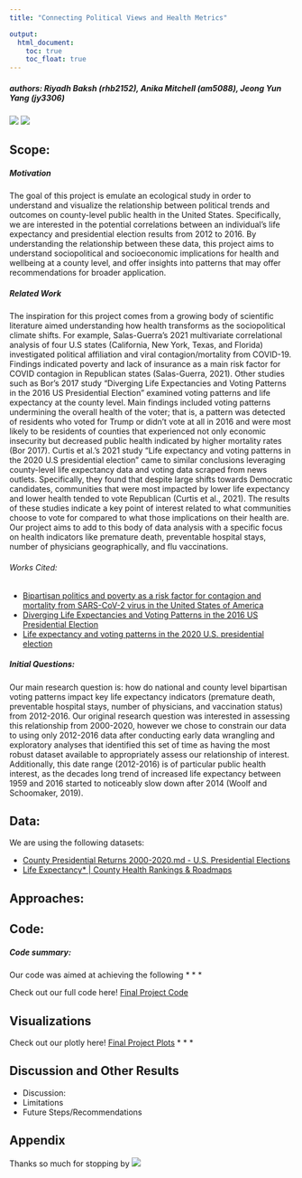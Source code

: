 ```yaml
---
title: "Connecting Political Views and Health Metrics" 

output: 
  html_document:
    toc: true
    toc_float: true
---
```


##### authors: Riyadh Baksh (rhb2152), Anika Mitchell (am5088), Jeong Yun Yang (jy3306)

![](https://i.giphy.com/media/v1.Y2lkPTc5MGI3NjExbWV0ZWFuanc3ZGt3eHd3anVpaHhodzlkNDlvajNrMnI4ZTNzYmlnYyZlcD12MV9pbnRlcm5hbF9naWZfYnlfaWQmY3Q9Zw/d3bSOzU6GR4O2F6o/giphy.gif)
![](https://i.giphy.com/media/v1.Y2lkPTc5MGI3NjExdTZpcmR6c3dvZWx6ZGVmOHl3dnl1MWQ0MGk1eXlqMHNwNHZyanY1ZiZlcD12MV9pbnRlcm5hbF9naWZfYnlfaWQmY3Q9Zw/13oAIJjaKPhf3y/giphy.gif)


## Scope: 
##### Motivation
  The goal of this project is emulate an ecological study in order to understand and visualize the relationship between political trends and outcomes on county-level public health in the United States. Specifically, we are interested in the potential correlations between an individual’s life expectancy and presidential election results from 2012 to 2016. By understanding the relationship between these data, this project aims to understand sociopolitical and socioeconomic implications for health and wellbeing at a county level, and offer insights into patterns that may offer recommendations for  broader application.
  
##### Related Work
The inspiration for this project comes from a growing  body of scientific literature aimed understanding how health transforms as the sociopolitical climate shifts. For example, Salas-Guerra’s 2021 multivariate correlational analysis of four U.S states (California, New York, Texas, and Florida) investigated political affiliation and viral contagion/mortality from COVID-19. Findings indicated poverty and lack of insurance as a main risk factor for COVID contagion in Republican states (Salas-Guerra, 2021). Other studies such as Bor’s 2017 study “Diverging Life Expectancies and Voting Patterns in the 2016 US Presidential Election” examined voting patterns and life expectancy at the county level. Main findings included voting patterns undermining the overall health of the voter; that is, a pattern was detected of residents who voted for Trump or didn’t vote at all in 2016 and were most likely to be residents of counties that experienced not only economic insecurity but decreased public health indicated by higher mortality rates (Bor 2017). Curtis et al.’s 2021 study “Life expectancy and voting patterns in the 2020 U.S presidential election” came to similar conclusions leveraging county-level life expectancy data and voting data scraped from news outlets. Specifically, they found that despite large shifts towards Democratic candidates, communities that were most impacted by lower life expectancy and lower health tended to vote Republican (Curtis et al., 2021). The results of these studies indicate a key point of interest related to what communities choose to vote for compared to what those implications on their health are. Our project aims to add to this body of data analysis with a specific focus on health indicators like premature death, preventable hospital stays, number of physicians geographically, and flu vaccinations. 

###### Works Cited:

* [Bipartisan politics and poverty as a risk factor for contagion and mortality from SARS-CoV-2 virus in the United States of America](https://arxiv.org/abs/2102.04335)
* [Diverging Life Expectancies and Voting Patterns in the 2016 US Presidential Election](https://ajph.aphapublications.org/doi/full/10.2105/AJPH.2017.303945)
* [Life expectancy and voting patterns in the 2020 U.S. presidential election](https://www.sciencedirect.com/science/article/pii/S2352827321001154)
   
##### Initial Questions:
Our main research question is: how do national and county level bipartisan voting patterns impact key life expectancy indicators (premature death, preventable hospital stays, number of physicians, and vaccination status) from 2012-2016. Our original research question was interested in assessing this relationship from 2000-2020, however we chose to constrain our data to using only 2012-2016 data after conducting early data wrangling and exploratory analyses that identified this set of time as having the most robust dataset available to appropriately assess our relationship of interest. Additionally, this date range (2012-2016) is of particular public health interest, as the decades long trend of increased life expectancy between 1959 and 2016 started to noticeably slow down after 2014 (Woolf and Schoomaker, 2019). 



## Data:

We are using the following datasets:

* [County Presidential Returns 2000-2020.md - U.S. Presidential Elections](https://dataverse.harvard.edu/file.xhtml?fileId=8092583&version=13.0)
* [Life Expectancy* | County Health Rankings & Roadmaps](https://www.countyhealthrankings.org/health-data/health-outcomes/length-of-life/life-expectancy?year=2024)

## Approaches: 


## Code:

##### Code summary:
Our code was aimed at achieving the following
* 
* 
* 

Check out our full code here! 
[Final Project Code](FinalReportCode.html)

## Visualizations

Check out our plotly here!
[Final Project Plots](finalprojectplotly.html)
* 
* 
* 

## Discussion and Other Results

* Discussion:
* Limitations
* Future Steps/Recommendations 

## Appendix

Thanks so much for stopping by
![](https://i.giphy.com/media/v1.Y2lkPTc5MGI3NjExazFzeHNiazY0c2h2eDg0emt4ZHpiNG1pbmRob2VxYWpibDVuY2Z3YSZlcD12MV9pbnRlcm5hbF9naWZfYnlfaWQmY3Q9Zw/scZPhLqaVOM1qG4lT9/giphy.gif)

